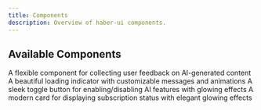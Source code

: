 ```yaml
---
title: Components
description: Overview of haber-ui components.
---
```


## Available Components

<Cards>
  <Card
    title="AI Feedback Collector"
    href="/docs/components/ai-feedback-collector"
  >
    A flexible component for collecting user feedback on AI-generated content
  </Card>

<Card title="Thinking State" href="/docs/components/thinking-state">
  A beautiful loading indicator with customizable messages and animations
</Card>

<Card title="Feature Toggle" href="/docs/components/feature-toggle">
  A sleek toggle button for enabling/disabling AI features with glowing effects
</Card>

<Card title="Subscription Card" href="/docs/components/subscription-card">
  A modern card for displaying subscription status with elegant glowing effects
</Card>
</Cards>

